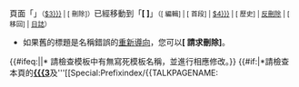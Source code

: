 <div class="plainlinks"><div class="mw-message-box mw-message-box-success">{{tick}} 頁面「'''{{noredirect|{{{3|$3}}}}}'''」<small>（[[Special:WhatLinksHere/{{{3|$3}}}]] | <span id="specialDeleteLink">[{{fullurl:{{{3|$3}}}|action=delete}} 刪除]</span>）</small>已經移動到「'''[{{fullurl:{{{4|$4}}}}} {{{4|$4}}}]'''」<small>（[{{fullurl:{{{4|$4}}}|action=edit}} 編輯] | [{{fullurl:{{{4|$4}}}|action=edit&section=0}} 首段] | [[Special:WhatLinksHere/{{{4|$4}}}]] | [{{fullurl:{{{4|$4}}}|action=history}} 歷史] | [[Special:Undelete/$4|反刪除]] | [{{fullurl:Special:Movepage|wpOldTitle={{urlencode:{{{4|$4}}}}}&wpNewTitle={{urlencode:{{{3|$3}}}}}&wpReason=回退該移動&wpMovetalk=1}} 移回] | [[Special:Log/move|日誌]]）</small></div>
{{fmbox
|type=system
|image=[[File:Ambox_warning_orange.svg|35px]]
|text=
請在移動後作出以下'''清理'''：
*如果有[[Wikipedia:合理使用|合理使用圖像]]在本頁，更新[[Wikipedia:合理使用依据指引|合理使用的理由]]中的頁面名稱。
* [{{fullurl:Special:WhatLinksHere/{{{3|$3}}}|hidelinks=1&hidetrans=1}} 請檢查]舊標題的[[Special:Whatlinkshere/{{{3|$3}}}]]，以確認是否還存在雙重重新導向。[[Wikipedia:Bots|機械人]]稍後會修復錯誤的重新導向。您亦可以使用以下代碼作出修復以取代舊的重新導向：
*: <code>{{#tag:nowiki|#REDIRECT [[{{{4|$4}}}]]}}</code>
*如果舊的標題是名稱錯誤的[[WP:R|重新導向]]，您可以'''[{{fullurl:{{{3|$3}}}|action=edit&editintro=template:editintro/db-r3&preview=no}} 請求刪除]'''。
{{#ifeq:{{NAMESPACE}}|{{ns:10}}|* 請檢查模板中有無寫死模板名稱，並進行相應修改。}}
{{#if:{{ns has subpages}}|*請檢查本頁的'''[[Special:Prefixindex/{{FULLROOTPAGENAME|{{{3]]'''及'''[[Special:Prefixindex/{{TALKPAGENAME:{{FULLROOTPAGENAME|{{{3]]'''是否需要移動。}}
}}
</div>